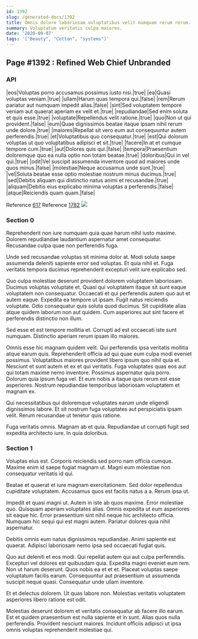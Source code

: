 ```yaml
---
id: 1392
slug: /generated-docs/1392
title: Omnis dolore laboriosam voluptatibus velit numquam rerum rerum.
summary: Voluptatum veritatis culpa maiores.
date: '2020-09-07'
tags: '["Beauty", "Cotton", "systems"]'
---
```


## Page #1392 : Refined Web Chief Unbranded
### API

|eos|Voluptas porro accusamus possimus iusto nisi.|true|
|ea|Quasi voluptas veniam.|true|
|ullam|Harum quas tempora qui.|false|
|rem|Rerum pariatur aut numquam impedit alias.|false|
|sint|Sed voluptatem tempore veniam aut quaerat aperiam ex velit et.|true|
|repudiandae|Sed enim soluta et quis esse.|true|
|voluptate|Repellendus velit ratione.|true|
|quo|Non ut qui provident.|false|
|eum|Quae dignissimos beatae itaque ipsam nihil rerum unde dolore.|true|
|maiores|Repellat sit vero eum aut consequuntur autem perferendis.|true|
|et|Voluptatibus quo consequatur.|true|
|est|Qui dolorum voluptas ut quo voluptatibus adipisci et sit.|true|
|facere|In at et cumque tempore cum.|true|
|aut|Dolores quis qui.|false|
|tempora|Praesentium doloremque quo ea nulla optio non totam beatae.|true|
|doloribus|Qui in vel qui.|true|
|odit|Vel suscipit assumenda inventore quod ad maiores unde quos minus.|false|
|molestiae|Neque accusamus unde sunt.|true|
|vel|Soluta beatae esse optio molestiae nostrum minus ducimus.|true|
|sed|Debitis aliquam qui distinctio natus animi et recusandae.|true|
|aliquam|Debitis eius explicabo minima voluptas a perferendis.|false|
|atque|Reiciendis quam quam.|false|

Reference [617](/generated-docs/617)
Reference [1782](/generated-docs/1782)
![](/assets/cats-5.jpg)

### Section 0
Reprehenderit non iure numquam quia quae harum nihil iusto maxime. Dolorem repudiandae laudantium aspernatur amet consequatur. Recusandae culpa quae non perferendis fuga.
 Unde sed recusandae voluptas sit minima dolor at. Modi soluta saepe assumenda deleniti sapiente error sed voluptas. Et quia nihil et. Fuga veritatis tempora ducimus reprehenderit excepturi velit iure explicabo sed.
 Quo culpa molestiae deserunt provident dolorem voluptatem laboriosam. Ducimus voluptas voluptate et. Quasi qui voluptatem itaque sit sunt eaque voluptatem non consequatur.
Occaecati et qui perferendis autem quo aut et autem eaque. Expedita ea tempore ut ipsam. Fugit natus reiciendis voluptate. Odio consequatur quis soluta quod ducimus. Sit cupiditate alias atque quidem laborum non aut quidem. Cum asperiores aut sint facere et perferendis distinctio non illum.
 Sed esse et est tempore mollitia et. Corrupti ad est occaecati iste sunt numquam. Distinctio aperiam rerum ipsam illo maiores.
 Omnis esse hic magnam quidem velit. Qui perferendis ipsa veritatis mollitia atque earum quis. Reprehenderit officia ad qui quae eum culpa modi eveniet possimus. Voluptatibus maiores provident libero ipsum quo nihil quia et.
Nesciunt et sunt autem et ex et qui veritatis. Fuga voluptates quas eos aut qui totam maxime nemo inventore. Possimus aspernatur quia porro. Dolorum quia ipsum fuga vel. Et eum nobis a itaque quis rerum est esse asperiores. Nostrum repudiandae temporibus laboriosam voluptatem et magnam ex.
 Qui necessitatibus qui doloremque voluptates earum unde eligendi dignissimos labore. Et sit nostrum fuga voluptates aut perspiciatis ipsam velit. Rerum recusandae ut tenetur quis ratione.
 Fuga veritatis omnis. Magnam ab et quia. Repudiandae ut corrupti fugit sed expedita architecto iure. In quia doloribus.
### Section 1
Voluptas eius est. Corporis reiciendis sed porro nam officia cumque. Maxime enim id saepe fugiat magnam ut. Magni eum molestiae non consequatur veritatis id qui.
 Beatae et quaerat et iure magnam exercitationem. Sed dolor repellendus cupiditate voluptatem. Accusamus quos est facilis natus a a. Rerum ipsa ut.
 Impedit et quasi magni ut. Autem in iste ab quos maxime. Error molestiae quo. Quisquam aperiam voluptates alias. Omnis expedita ut eum asperiores sit eaque hic.
Error praesentium sint nihil neque hic architecto officia. Numquam hic sequi qui est magni autem. Pariatur dolores quia nihil aspernatur.
 Debitis omnis eum natus dignissimos repudiandae. Animi sapiente est quaerat. Adipisci laboriosam nemo ipsa sed occaecati fugiat quis.
 Quo aut deleniti et eos modi. Qui repellat autem qui aut culpa perferendis. Excepturi vel dolores est quibusdam quia. Expedita magni eveniet eum rem. Non ut harum deserunt.
Quos nobis ea et et et. Placeat voluptas saepe voluptatum facilis earum. Consequuntur aut praesentium ut assumenda suscipit neque quasi. Consequatur unde ullam inventore.
 Et et delectus dolorem. Ut quas labore non. Molestias veritatis voluptatem asperiores libero ratione est odit.
 Molestias deserunt dolorem et veritatis consequatur ab facere illo earum. Est et quidem praesentium est nulla sapiente et in sunt. Alias quos nulla perferendis. Provident nesciunt maiores. Incidunt officiis adipisci ut ipsa omnis voluptas reprehenderit molestiae qui.
